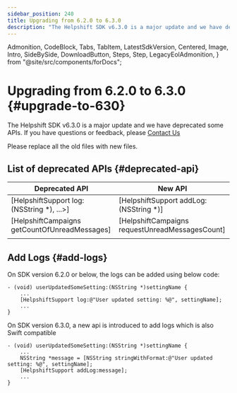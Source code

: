 ```yaml
---
sidebar_position: 240
title: Upgrading from 6.2.0 to 6.3.0
description: "The Helpshift SDK v6.3.0 is a major update and we have deprecated some APIs. If you have questions or feedback, please Contact Us"
---
```


  Admonition,
  CodeBlock,
  Tabs,
  TabItem,
  LatestSdkVersion,
  Centered,
  Image,
  Intro,
  SideBySide,
  DownloadButton,
  Steps,
  Step,
  LegacyEolAdmonition,
} from "@site/src/components/forDocs";

<LegacyEolAdmonition />

# Upgrading from 6.2.0 to 6.3.0 {#upgrade-to-630}

<Intro>

The Helpshift SDK v6.3.0 is a major update and we have deprecated some APIs. If you have questions or feedback, please <a href="https://support.helpshift.com/kb/contact/" target="_blank">Contact Us</a>

</Intro>

<Admonition type="info" title="Note">

Please replace all the old files with new files.

</Admonition>

## List of deprecated APIs {#deprecated-api}

| Deprecated API                                | New API                                         |
| --------------------------------------------- | ----------------------------------------------- |
| [HelpshiftSupport log:(NSString *), ...>]     | [HelpshiftSupport addLog:(NSString *)]          |
| [HelpshiftCampaigns getCountOfUnreadMessages] | [HelpshiftCampaigns requestUnreadMessagesCount] |
|                                               |                                                 |

## Add Logs {#add-logs}

On SDK version 6.2.0 or below, the logs can be added using below code:

```objc
- (void) userUpdatedSomeSetting:(NSString *)settingName {
    ...
    [HelpshiftSupport log:@"User updated setting: %@", settingName];
    ...
}
```

On SDK version 6.3.0, a new api is introduced to add logs which is also Swift compatible

```objc
- (void) userUpdatedSomeSetting:(NSString *)settingName {
    ...
    NSString *message = [NSString stringWithFormat:@"User updated setting: %@", settingName];
    [HelpshiftSupport addLog:message];
    ...
}
```

